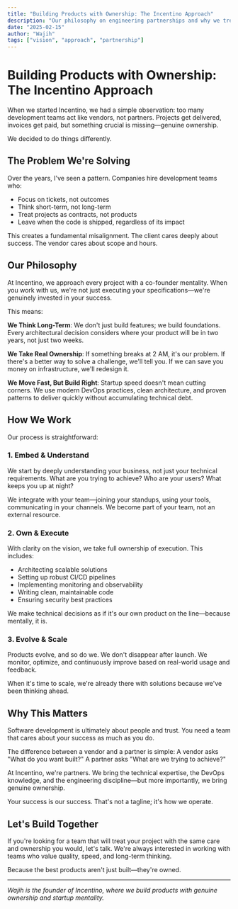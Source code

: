 ```yaml
---
title: "Building Products with Ownership: The Incentino Approach"
description: "Our philosophy on engineering partnerships and why we treat your project like it's our own."
date: "2025-02-15"
author: "Wajih"
tags: ["vision", "approach", "partnership"]
---
```


# Building Products with Ownership: The Incentino Approach

When we started Incentino, we had a simple observation: too many development teams act like vendors, not partners. Projects get delivered, invoices get paid, but something crucial is missing—genuine ownership.

We decided to do things differently.

## The Problem We're Solving

Over the years, I've seen a pattern. Companies hire development teams who:

- Focus on tickets, not outcomes
- Think short-term, not long-term
- Treat projects as contracts, not products
- Leave when the code is shipped, regardless of its impact

This creates a fundamental misalignment. The client cares deeply about success. The vendor cares about scope and hours.

## Our Philosophy

At Incentino, we approach every project with a co-founder mentality. When you work with us, we're not just executing your specifications—we're genuinely invested in your success.

This means:

**We Think Long-Term**: We don't just build features; we build foundations. Every architectural decision considers where your product will be in two years, not just two weeks.

**We Take Real Ownership**: If something breaks at 2 AM, it's our problem. If there's a better way to solve a challenge, we'll tell you. If we can save you money on infrastructure, we'll redesign it.

**We Move Fast, But Build Right**: Startup speed doesn't mean cutting corners. We use modern DevOps practices, clean architecture, and proven patterns to deliver quickly without accumulating technical debt.

## How We Work

Our process is straightforward:

### 1. Embed & Understand

We start by deeply understanding your business, not just your technical requirements. What are you trying to achieve? Who are your users? What keeps you up at night?

We integrate with your team—joining your standups, using your tools, communicating in your channels. We become part of your team, not an external resource.

### 2. Own & Execute

With clarity on the vision, we take full ownership of execution. This includes:

- Architecting scalable solutions
- Setting up robust CI/CD pipelines
- Implementing monitoring and observability
- Writing clean, maintainable code
- Ensuring security best practices

We make technical decisions as if it's our own product on the line—because mentally, it is.

### 3. Evolve & Scale

Products evolve, and so do we. We don't disappear after launch. We monitor, optimize, and continuously improve based on real-world usage and feedback.

When it's time to scale, we're already there with solutions because we've been thinking ahead.

## Why This Matters

Software development is ultimately about people and trust. You need a team that cares about your success as much as you do.

The difference between a vendor and a partner is simple: A vendor asks "What do you want built?" A partner asks "What are we trying to achieve?"

At Incentino, we're partners. We bring the technical expertise, the DevOps knowledge, and the engineering discipline—but more importantly, we bring genuine ownership.

Your success is our success. That's not a tagline; it's how we operate.

## Let's Build Together

If you're looking for a team that will treat your project with the same care and ownership you would, let's talk. We're always interested in working with teams who value quality, speed, and long-term thinking.

Because the best products aren't just built—they're owned.

---

*Wajih is the founder of Incentino, where we build products with genuine ownership and startup mentality.*
